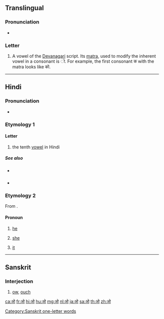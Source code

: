 {{character info/new|image=File:Deva-o.png}}
==Translingual==

===Pronunciation===
* {{IPA|/oː/|lang=mul}}

===Letter===
{{mul-Deva|o}}

# A vowel of the [[Devanagari]] script. Its [[matra]], used to modify the inherent vowel in a consonant is &#x200c;&#x094B;. For example, the first consonant क with the matra looks like को.

----

==Hindi==

===Pronunciation===
* {{IPA|/oː/|lang=hi}}

===Etymology 1===

====Letter====
{{head|hi|letter}}

# the tenth [[vowel]] in Hindi

=====See also=====
* {{sense|matra}} {{l|hi|ो|tr=o}}
* {{list:Devanagari script letters/hi}}

===Etymology 2===
From {{etyl|fa|hi}} {{m|fa|او}}.

====Pronoun====
{{hi-pron|ur=او|g=mf}}

# {{lb|hi|rare}} [[he]]
# {{lb|hi|rare}} [[she]]
# {{lb|hi|rare}} [[it]]

----

==Sanskrit==

===Interjection===
{{head|sa|interjection}}

# [[ow]], [[ouch]]

[[Category:Sanskrit one-letter words]]

[[ca:ओ]]
[[fr:ओ]]
[[hi:ओ]]
[[hu:ओ]]
[[mg:ओ]]
[[nl:ओ]]
[[ja:ओ]]
[[sa:ओ]]
[[th:ओ]]
[[zh:ओ]]